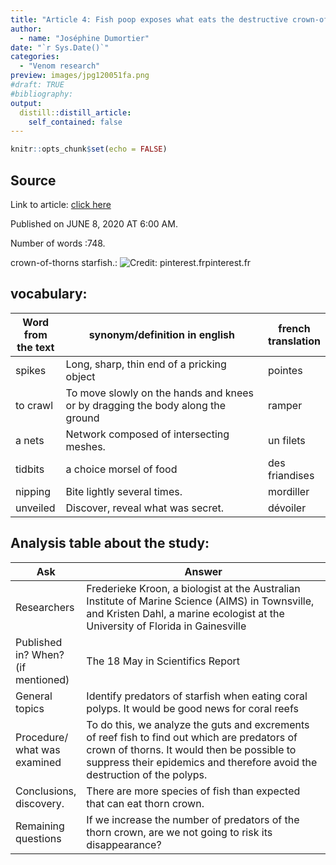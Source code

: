 ```yaml
---
title: "Article 4: Fish poop exposes what eats the destructive crown-of-thorns starfish"
author:
  - name: "Joséphine Dumortier"
date: "`r Sys.Date()`"
categories:
  - "Venom research"
preview: images/jpg120051fa.png
#draft: TRUE
#bibliography: 
output:
  distill::distill_article:
    self_contained: false
---
```


```r
knitr::opts_chunk$set(echo = FALSE)
```


## Source

Link to article: [click here](https://www.sciencenews.org/article/fish-poop-exposes-what-eats-destructive-crown-thorns-starfish)

Published on JUNE 8, 2020 AT 6:00 AM.

Number of words :748.

crown-of-thorns starfish.: ![Credit: pinterest.frpinterest.fr](https://i.pinimg.com/originals/f0/8f/43/f08f43a67df777e6df8bda7d44278859.jpg)
 
## vocabulary:

| Word from the text | synonym/definition in english                                                   | french translation |
|--------------------|---------------------------------------------------------------------------------|--------------------|
| spikes             | Long, sharp, thin end of a pricking object                                      | pointes            |
| to crawl           | To move slowly on the hands and knees or by  dragging the body along the ground | ramper             |
| a nets             | Network composed of intersecting meshes.                                        | un filets          |
| tidbits            | a choice morsel of food                                                         | des friandises     |
| nipping            | Bite lightly several times.                                                     | mordiller          |
| unveiled           | Discover, reveal what was secret.                                               | dévoiler           |

## Analysis table about the study:

| Ask                                | Answer                                                                                                                                                                                                                       |
|------------------------------------|------------------------------------------------------------------------------------------------------------------------------------------------------------------------------------------------------------------------------|
| Researchers                        | Frederieke Kroon, a biologist at  the Australian Institute of Marine  Science (AIMS) in Townsville, and  Kristen Dahl, a marine ecologist  at the University of Florida in  Gainesville                                      |
| Published in? When? (if mentioned) | The 18 May in Scientifics Report                                                                                                                                                                                             |
| General topics                     | Identify predators of starfish when  eating coral polyps. It would be good  news for coral reefs                                                                                                                             |
| Procedure/ what was examined       | To do this, we analyze the guts and  excrements of reef fish to find out  which are predators of crown of thorns.  It would then be possible to suppress their epidemics and therefore avoid the  destruction of the polyps. |
| Conclusions,  discovery.           | There are more species of fish than  expected that can eat thorn crown.                                                                                                                                                      |
| Remaining questions                | If we increase the number of predators  of the thorn crown, are we not going to  risk its disappearance?                                                                                                                     |
